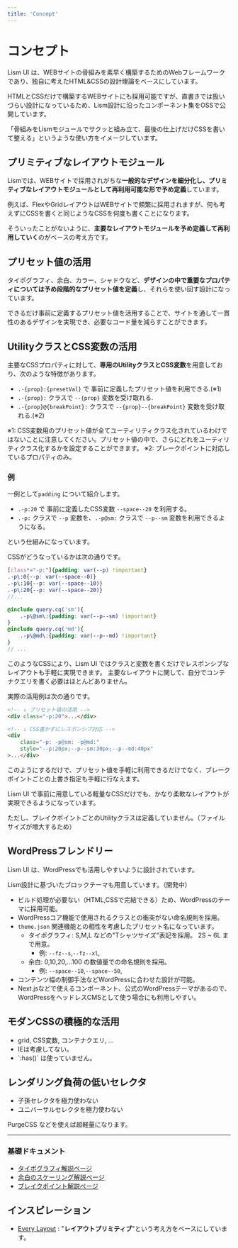 ```yaml
---
title: 'Concept'
---
```



# コンセプト

Lism UI は、WEBサイトの骨組みを素早く構築するためのWebフレームワークであり、独自に考えたHTML&CSSの設計理論をベースにしています。

HTMLとCSSだけで構築するWEBサイトにも採用可能ですが、直書きでは扱いづらい設計になっているため、Lism設計に沿ったコンポーネント集をOSSで公開しています。

「骨組みをLismモジュールでサクッと組み立て、最後の仕上げだけCSSを書いて整える」というような使い方をイメージしています。


## プリミティブなレイアウトモジュール

Lismでは、WEBサイトで採用されがちな**一般的なデザインを細分化し、プリミティブなレイアウトモジュールとして再利用可能な形で予め定義**しています。

例えば、FlexやGridレイアウトはWEBサイトで頻繁に採用されますが、何も考えずにCSSを書くと同じようなCSSを何度も書くことになります。

そういったことがないように、**主要なレイアウトモジュールを予め定義して再利用していく**のがベースの考え方です。


## プリセット値の活用

タイポグラフィ、余白、カラー、シャドウなど、**デザインの中で重要なプロパティについては予め段階的なプリセット値を定義**し、それらを使い回す設計になっています。

できるだけ事前に定義するプリセット値を活用することで、サイトを通して一貫性のあるデザインを実現でき、必要なコード量を減らすことができます。


## UtilityクラスとCSS変数の活用

主要なCSSプロパティに対して、**専用のUtilityクラスとCSS変数**を用意しており、次のような特徴があります。

- `.-{prop}:{presetVal}` で 事前に定義したプリセット値を利用できる.(※1)
- `.-{prop}:` クラスで `--{prop}` 変数を受け取れる.
- `.-{prop}@{breakPoint}:` クラスで `--{prop}--{breakPoint}` 変数を受け取れる.(※2)


<Alert>
※1: CSS変数用のプリセット値が全てユーティリティクラス化されているわけではないことに注意してください。プリセット値の中で、さらにどれをユーティリティクラス化するかを設定することができます。  
※2: ブレークポイントに対応しているプロパティのみ。
</Alert>

### 例

一例として`padding` について紹介します。

- `.-p:20` で 事前に定義したCSS変数 `--space--20` を利用する。
- `.-p:` クラスで `--p` 変数を、`.-p@sm:` クラスで `--p--sm` 変数を利用できるようになる。

という仕組みになっています。

CSSがどうなっているかは次の通りです。

```scss
[class*="-p:"]{padding: var(--p) !important}
.-p\:0{--p: var(--space--0)}
.-p\:10{--p: var(--space--10)}
.-p\:20{--p: var(--space--20)}
//...

@include query.cq('sm'){
	.-p\@sm\:{padding: var(--p--sm) !important}
}
@include query.cq('md'){
	.-p\@md\:{padding: var(--p--md) !important}
}
// ...
```

このようなCSSにより、Lism UI ではクラスと変数を書くだけでレスポンシブなレイアウトも手軽に実現できます。
主要なレイアウトに関して、自分でコンテナクエリを書く必要はほとんどありません。

実際の活用例は次の通りです。

```html
<!-- ↓ プリセット値の活用 -->
<div class="-p:20">...</div>

<!-- ↓ CSS書かずにレスポンシブ対応 -->
<div
	class="-p: -p@sm: -p@md:"
	style="--p:20px;--p--sm:30px;--p--md:40px"
>...</div>
```

このようにするだけで、プリセット値を手軽に利用できるだけでなく、ブレークポイントごとの上書き指定も手軽に行なえます。

Lism UI で事前に用意している軽量なCSSだけでも、かなり柔軟なレイアウトが実現できるようになっています。

<Alert>
ただし、ブレイクポイントごとのUtilityクラスは定義していません。（ファイルサイズが増大するため）
</Alert>


## WordPressフレンドリー
Lism UI は、WordPressでも活用しやすいように設計されています。

Lism設計に基づいたブロックテーマも用意しています。（開発中）

- ビルド処理が必要ない（HTML,CSSで完結できる）ため、WordPressのテーマに採用可能。
- WordPressコア機能で使用されるクラスとの衝突がない命名規則を採用。
- `theme.json` 関連機能との相性を考慮したプリセット名になっています。
	- タイポグラフィ: S,M,L などの"Tシャツサイズ"表記を採用。 2S ~ 6L まで用意。
		- 例: `--fz--s`,`--fz--xl`,
	- 余白: 0,10,20,...100 の数値量での命名規則を採用。
		- 例: `--space--10`,`--space--50`,
- コンテンツ幅の制御手法などWordPressに合わせた設計が可能。
- Next.jsなどで使えるコンポーネント、公式のWordPressテーマがあるので、WordPressをヘッドレスCMSとして使う場合にも利用しやすい。


## モダンCSSの積極的な活用

- grid, CSS変数, コンテナクエリ, ...
- IEは考慮してない。
- \`:has()\` は使っていません。


## レンダリング負荷の低いセレクタ

- 子孫セレクタを極力使わない
- ユニバーサルセレクタを極力使わない

PurgeCSS などを使えば超軽量になります。

---


### 基礎ドキュメント
- [タイポグラフィ解説ページ](/docs/typography)
- [余白のスケーリング解説ページ](/docs/spacing)
- [ブレイクポイント解説ページ](/docs/breakpoint)


## インスピレーション

- [Every Layout](https://every-layout.dev/) : "**レイアウトプリミティブ**"という考え方をベースにしています。
